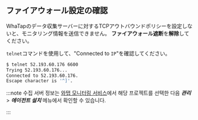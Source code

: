 ## ファイアウォール設定の確認

WhaTapのデータ収集サーバーに対するTCPアウトバウンドポリシーを設定しないと、モニタリング情報を送信できません。 **ファイアウォール遮断**を**解除**してください。

`telnet`コマンドを使用して、"Connected to `IP`"を確認してください。

```sh
$ telnet 52.193.60.176 6600
Trying 52.193.60.176...
Connected to 52.193.60.176.
Escape character is '^]'.
```

:::note
수집 서버 정보는 [와탭 모니터링 서비스](https://service.whatap.io/)에서 해당 프로젝트를 선택한 다음 **_관리_** > **_에이전트 설치_** 메뉴에서 확인할 수 있습니다.

<!-- 메뉴 경로 확인 필요 -->

:::

